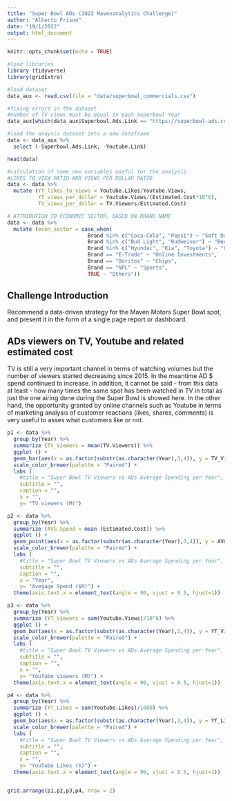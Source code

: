 ```yaml
---
title: "Super Bowl ADs (2022 Mavenanalytics Challenge)"
author: "Alberto Frison"
date: "19/1/2022"
output: html_document
---
```


```r
knitr::opts_chunk$set(echo = TRUE)

#load libraries
library (tidyverse)
library(gridExtra)

#load dataset
data_aux <- read.csv(file = "data/superbowl_commercials.csv")

#fixing errors in the dataset
#number of TV views must be equal in each Superbowl Year
data_aux[which(data_aux$Superbowl.Ads.Link == "https://superbowl-ads.com/2014-budweiser-puppy-love/"),]$TV.Viewers <- 112.19

#load the anaysis dataset into a new dataframe
data <- data_aux %>%
  select (-Superbowl.Ads.Link, -Youtube.Link)

head(data)

#calculation of some new variables useful for the analysis
#LIKES TO VIEW RATIO AND VIEWS PER DOLLAR RATIO
data <- data %>%
  mutate (YT_likes_to_views = Youtube.Likes/Youtube.Views,
          YT_views_per_dollar = Youtube.Views/(Estimated.Cost*10^6),
          TV_views_per_dollar = TV.Viewers/Estimated.Cost)

# ATTRIBUTION TO ECONOMIC SECTOR, BASED ON BRAND NAME
data <- data %>%
  mutate (econ_sector = case_when(
                          Brand %in% c("Coca-Cola", "Pepsi") ~ "Soft Drinks",
                          Brand %in% c("Bud Light", "Budweiser") ~ "Beers",
                          Brand %in% c("Hyundai", "Kia", "Toyota") ~ "Cars",
                          Brand == "E-Trade" ~ "Online Investments",
                          Brand == "Doritos" ~ "Chips",
                          Brand == "NFL" ~ "Sports",
                          TRUE ~ "Others"))
```
## Challenge Introduction
Recommend a data-driven strategy for the Maven Motors Super Bowl spot, and present it in the form of a single page report or dashboard.

## ADs viewers on TV, Youtube and related estimated cost
TV is still a very important channel in terms of watching volumes but the number of viewers started decreasing since 2015. In the meantime AD $ spend continued to increase. In addition, it cannot be said - from this data at least - how many times the same spot has been watched in TV in total as just the one airing done during the Super Bowl is showed here. In the other hand, the opportunity granted by online channels such as Youtube in terms of marketing analysis of customer reactions (likes, shares, comments) is very useful to asses  what customers like or not.

```r
p1 <- data %>%
  group_by(Year) %>%
  summarize (TV_Viewers = mean(TV.Viewers)) %>%
  ggplot () +
  geom_bar(aes(x = as.factor(substr(as.character(Year),3,4)), y = TV_Viewers), stat = "identity", fill = "green") +
  scale_color_brewer(palette = "Paired") +
  labs (
    #title = "Super Bowl TV Viewers vs ADs Average Spending per Year",
    subtitle = "",
    caption = "",
    x = "",
    y= "TV viewers (M)") 

p2 <- data %>%
  group_by(Year) %>%
  summarize (AVG_Spend = mean (Estimated.Cost)) %>%
  ggplot () +
  geom_point(aes(x = as.factor(substr(as.character(Year),3,4)), y = AVG_Spend), color = "red") +
  scale_color_brewer(palette = "Paired") +
  labs (
    #title = "Super Bowl TV Viewers vs ADs Average Spending per Year",
    subtitle = "",
    caption = "",
    x = "Year",
    y= "Avegage Spend ($M)") +
  theme(axis.text.x = element_text(angle = 90, vjust = 0.5, hjust=1))

p3 <- data %>%
  group_by(Year) %>%
  summarize (YT_Viewers = sum(Youtube.Views)/10^6) %>%
  ggplot () +
  geom_bar(aes(x = as.factor(substr(as.character(Year),3,4)), y = YT_Viewers), stat = "identity", fill = "blue") +
  scale_color_brewer(palette = "Paired") +
  labs (
    #title = "Super Bowl TV Viewers vs ADs Average Spending per Year",
    subtitle = "",
    caption = "",
    x = "",
    y= "YouTube viewers (M)") +
  theme(axis.text.x = element_text(angle = 90, vjust = 0.5, hjust=1))

p4 <- data %>%
  group_by(Year) %>%
  summarize (YT_Likes = sum(Youtube.Likes)/1000) %>%
  ggplot () +
  geom_bar(aes(x = as.factor(substr(as.character(Year),3,4)), y = YT_Likes), stat = "identity", fill = "brown") +
  scale_color_brewer(palette = "Paired") +
  labs (
    #title = "Super Bowl TV Viewers vs ADs Average Spending per Year",
    subtitle = "",
    caption = "",
    x = "",
    y= "YouTube Likes (k)") +
  theme(axis.text.x = element_text(angle = 90, vjust = 0.5, hjust=1))


grid.arrange(p1,p2,p3,p4, nrow = 2)

```